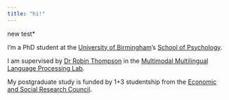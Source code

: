 ```yaml
---
title: "hi!"
---
```


new test*

I'm a PhD student at the [University of Birmingham](http://www.birmingham.ac.uk/index.aspx)'s [School of Psychology](https://www.birmingham.ac.uk/schools/psychology/index.aspx).

I am supervised by [Dr Robin Thompson](https://www.birmingham.ac.uk/schools/psychology/people/profile.aspx?ReferenceId=71086) in the [Multimodal Multilingual Language Processing Lab](https://m2l2lab.com).

My postgraduate study is funded by 1+3 studentship from the [Economic and Social Research Council](https://esrc.ukri.org/).  

